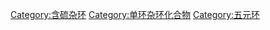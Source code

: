 {{Commonscat|Dithiolanes}}

[[Category:含硫杂环|Category:含硫杂环]]
[[Category:单环杂环化合物|Category:单环杂环化合物]]
[[Category:五元环|Category:五元环]]